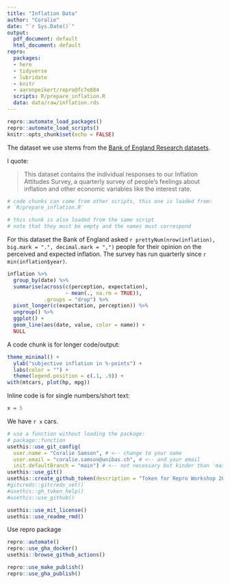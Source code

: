 ```yaml
---
title: "Inflation Data"
author: "Coralie"
date: "`r Sys.Date()`"
output:
  pdf_document: default
  html_document: default
repro:
  packages:
  - here
  - tidyverse
  - lubridate
  - knitr
  - aaronpeikert/repro@fc7e884
  scripts: R/prepare_inflation.R
  data: data/raw/inflation.rds
---
```


```r
repro::automate_load_packages()
repro::automate_load_scripts()
knitr::opts_chunk$set(echo = FALSE)
```

The dataset we use stems from the [Bank of England Research datasets](https://www.bankofengland.co.uk/statistics/research-datasets).

I quote:

> This dataset contains the individual responses to our Inflation Attitudes Survey, a quarterly survey of people's feelings about inflation and other economic variables like the interest rate.

```r
# code chunks can come from other scripts, this one is loaded from:
# `R/prepare_inflation.R`
```

```r
# this chunk is also loaded from the same script
# note that they must be empty and the names must correspond
```

For this dataset the Bank of England asked `r prettyNum(nrow(inflation), big.mark = ".", decimal.mark = ",")` people for their opinion on the perceived and expected inflation. The survey has run quarterly since `r min(inflation$year)`.

```r
inflation %>% 
  group_by(date) %>% 
  summarise(across(c(perception, expectation),
                   ~ mean(., na.rm = TRUE)),
            .groups = "drop") %>% 
  pivot_longer(c(expectation, perception)) %>% 
  ungroup() %>% 
  ggplot() +
  geom_line(aes(date, value, color = name)) +
  NULL
```

A code chunk is for longer code/output:

```r
theme_minimal() +
  ylab("subjective inflation in %-points") +
  labs(color = "") +
  theme(legend.position = c(.1, .9)) +
with(mtcars, plot(hp, mpg))
```

Inline code is for single numbers/short text:

```r
x = 5
```

We have `r x` cars.

```r
# use a function without loading the package:
# package::function
usethis::use_git_config(
  user.name = "Coralie Samson", # <-- change to your name
  user.email = "coralie.samson@unibas.ch", # <-- and your email
  init.defaultBranch = "main") # <-- not necessary but kinder than 'master'
usethis::use_git()
usethis::create_github_token(description = "Token for Repro Workshop 2023 Test")
#gitcreds::gitcreds_set()
#usethis::gh_token_help()
#usethis::use_github()
```

```r
usethis::use_mit_license()
usethis::use_readme_rmd()
```

Use repro package

```r
repro::automate()
repro::use_gha_docker()
usethis::browse_github_actions()
```
```r
repro::use_make_publish()
repro::use_gha_publish()
```

